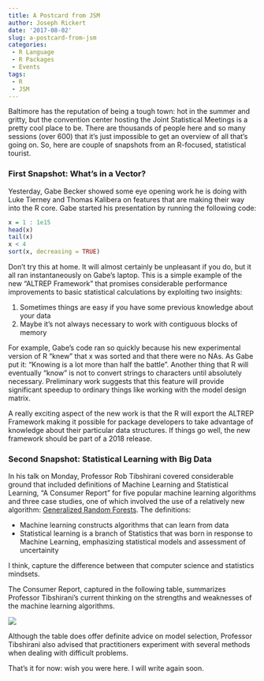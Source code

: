 ```yaml
---
title: A Postcard from JSM
author: Joseph Rickert
date: '2017-08-02'
slug: a-postcard-from-jsm
categories: 
 - R Language
 - R Packages
 - Events
tags: 
 - R
 - JSM
---
```


Baltimore has the reputation of being a tough town: hot in the summer and gritty, but the convention center hosting the Joint Statistical Meetings is a pretty cool place to be. There are thousands of people here and so many sessions (over 600) that it's just impossible to get an overview of all that's going on. So, here are couple of snapshots from an R-focused, statistical tourist.

### First Snapshot: What's in a Vector?
Yesterday, Gabe Becker showed some eye opening work he is doing with Luke Tierney and Thomas Kalibera on features that are making their way into the R core. Gabe started his presentation by running the following code:

```r
x = 1 : 1e15
head(x)
tail(x)
x < 4
sort(x, decreasing = TRUE)
```


Don't try this at home. It will almost certainly be unpleasant if you do, but it all ran instantaneously on Gabe's laptop. This is a simple example of the new "ALTREP Framework" that promises considerable performance improvements to basic statistical calculations by exploiting two insights:   

1. Sometimes things are easy if you have some previous knowledge about your data 
2. Maybe it's not always necessary to work with contiguous blocks of memory

For example, Gabe's code ran so quickly because his new experimental version of R "knew" that x was sorted and that there were no NAs. As Gabe put it: "Knowing is a lot more than half the battle". Another thing that R will eventually "know" is not to convert strings to characters until absolutely necessary. Preliminary work suggests that this feature will provide significant speedup to ordinary things like working with the model design matrix. 

A really exciting aspect of the new work is that the R will export the ALTREP Framework making it possible for package developers to take advantage of knowledge about their particular data structures. If things go well, the new framework should be part of a 2018 release.

### Second Snapshot: Statistical Learning with Big Data
In his talk on Monday, Professor Rob Tibshirani covered considerable ground that included definitions of Machine Learning and Statistical Learning, "A Consumer Report" for five popular machine learning algorithms and three case studies, one of which involved the use of a relatively new algorithm: [Generalized Random Forests](https://cran.r-project.org/web/packages/grf/index.html). The definitions: 

* Machine learning constructs algorithms that can learn from data
* Statistical learning is a branch of Statistics that was born in response to Machine Learning, emphasizing statistical models and assessment of uncertainity
  
I think, capture the difference between that computer science and statistics mindsets.

The Consumer Report, captured in the following table, summarizes Professor Tibshirani's current thinking on the strengths and weaknesses of the machine learning algorithms.

![](/post/2017-08-01-A-Postcard-from-JSM_files/Tibshirani_score_card.png)

Although the table does offer definite advice on model selection, Professor Tibshirani also advised that practitioners experiment with several methods when dealing with difficult problems. 

That's it for now: wish you were here. I will write again soon.

